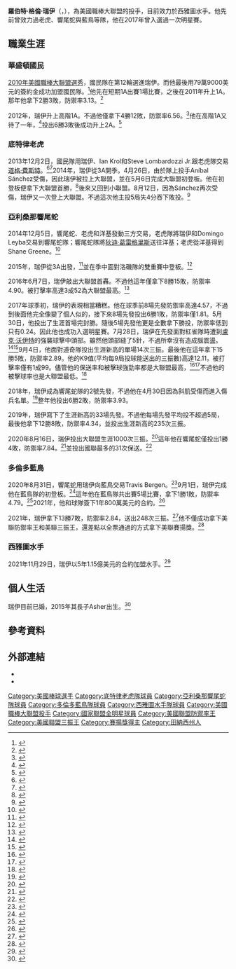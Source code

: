 {{noteTA
|1=zh-hans:雷;zh-hant:瑞伊;
|2=zh-hans:罗比·雷;zh-hant:羅比·瑞伊;
}}
{{Infobox baseball biography
| name        = 羅比·瑞伊<br />Robbie Ray
| image       = Robbie Ray on February 27, 2016.jpg
| image_size  = 
| caption     = 2016年的瑞伊
| team        = 西雅圖水手
| number      = 38
| position    = [[投手|投手]]
| birth_date  = {{birth date and age|mf=yes|1991|10|1}}
| birth_place = {{USA}}[[田納西州|田納西州]][[布倫特伍德_(田納西州)|布倫特伍德]]
| bats        = 左
| throws      = 左
| debutleague = 美國職棒大聯盟
| debutdate   = 5月6日
| debutyear   = 2014年
| debutteam   = 底特律老虎
| statyear    = 2021年球季
| statleague  = 美國職棒大聯盟
| stat1label  = 勝敗投數
| stat1value  = 62–58
| stat2label  = [[防禦率|防禦率]]
| stat2value  = 4.00
| stat3label  = [[三振|三振]]
| stat3value  = 1290
| teams =
* [[底特律老虎|底特律老虎]]（{{mlby|2014}}）
* [[亞利桑那響尾蛇|亞利桑那響尾蛇]]（{{mlby|2015}}–{{mlby|2020}}）
* [[多倫多藍鳥|多倫多藍鳥]]（{{mlby|2020}}–{{mlby|2021}}）
* [[西雅圖水手|西雅圖水手]]（{{mlby|2022}}–）
|highlights=
* [[美國職棒大聯盟全明星賽|全明星賽]]（[[2017年美國職棒大聯盟全明星賽|2017年]]）
* [[MLB最佳陣容|大聯盟年度第一隊]] (2021年)
* [[美國職棒大聯盟防禦率王|美聯防禦率王]]（2021年）
* [[美國職棒大聯盟三振王|美聯三振王]]（2021年）
* [[賽揚獎|美聯賽揚獎]]（2021年）
'''大聯盟紀錄'''
* 平均每9局送出11.2次三振
}}
'''羅伯特·格倫·瑞伊'''（{{lang-en|Robert Glenn Ray}}，{{bd|1991年|10月1日|}}），為美國職棒大聯盟的投手，目前效力於西雅圖水手。他先前曾效力過老虎、響尾蛇與藍鳥等隊，他在2017年曾入選過一次明星賽。
==職業生涯==
===華盛頓國民===
[[2010年美國職棒大聯盟選秀|2010年美國職棒大聯盟選秀]]，國民隊在第12輪選進瑞伊。而他最後用79萬9000美元的簽約金成功加盟國民隊。<ref>{{cite news |last=Kilgore |first=Adam |url=http://voices.washingtonpost.com/nationalsjournal/2010/08/nationals_announce_signing_of.html |title=Nationals announce signing of Robbie Ray |work=[[The_Washington_Post|The Washington Post]] |date=August 16, 2010 |access-date=December 2, 2013 |archive-date=2013-02-26 |archive-url=https://web.archive.org/web/20130226142859/http://voices.washingtonpost.com/nationalsjournal/2010/08/nationals_announce_signing_of.html |dead-url=no }}</ref>他先在短期1A出賽1場比賽，之後在2011年升上1A。那年他拿下2勝3敗，防禦率3.13。<ref>{{cite news |last=Sheinin |first=Dave |url=https://www.washingtonpost.com/blogs/nationals-journal/post/a-dazzling-debut-for-hagerstowns-robbie-ray/2011/05/10/AF5mjyhG_blog.html |title=A dazzling debut for Hagerstown's Robbie Ray |newspaper=[[The_Washington_Post|The Washington Post]] |date=May 10, 2011 |access-date=December 2, 2013 |archive-date=2019-04-10 |archive-url=https://web.archive.org/web/20190410020459/https://www.washingtonpost.com/blogs/nationals-journal/post/a-dazzling-debut-for-hagerstowns-robbie-ray/2011/05/10/AF5mjyhG_blog.html |dead-url=no }}</ref>

2012年，瑞伊升上高階1A。不過他僅拿下4勝12敗，防禦率6.56。<ref>{{cite web |last=Seiner |first=Jake |url=http://www.milb.com/news/article.jsp?ymd=20130606&content_id=49767492&fext=.jsp&vkey=news_milb |title=Ray continues to rebound for Nats |publisher=[[Minor_League_Baseball|Minor League Baseball]] |date=January 2, 2013 |access-date=December 2, 2013 |archive-date=2016-12-20 |archive-url=https://web.archive.org/web/20161220182938/http://www.milb.com/news/article.jsp?ymd=20130606&content_id=49767492&fext=.jsp&vkey=news_milb |dead-url=no }}</ref>他在高階1A又待了一年，<ref>{{cite news |last=Kilgore |first=Adam |url=https://www.washingtonpost.com/blogs/nationals-journal/wp/2013/05/02/a-j-cole-robbie-ray-together-again-at-potomac/ |title=A. J. Cole, Robbie Ray together again at Potomac |newspaper=[[The_Washington_Post|The Washington Post]] |date=May 2, 2013 |access-date=December 2, 2013 |archive-date=2014-12-05 |archive-url=https://web.archive.org/web/20141205121211/http://www.washingtonpost.com/blogs/nationals-journal/wp/2013/05/02/a-j-cole-robbie-ray-together-again-at-potomac/ |dead-url=no }}</ref>投出6勝3敗後成功升上2A。<ref>{{cite journal |first=Geoff |last=Morrow |url=http://www.pennlive.com/senators/index.ssf/2013/07/robbie_ray_makes_double-a_debu.html |title=Robbie Ray makes Double-A debut for Harrisburg Senators in opener of Friday night doubleheader on City Island |newspaper=[[The_Patriot_News|The Patriot News]] |date=July 5, 2013 |access-date=April 30, 2014 |journal= |archive-date=2018-12-27 |archive-url=https://web.archive.org/web/20181227085227/https://www.pennlive.com/senators/index.ssf/2013/07/robbie_ray_makes_double-a_debu.html |dead-url=no }}</ref>
===底特律老虎===
2013年12月2日，國民隊用瑞伊、Ian Krol和Steve Lombardozzi Jr.跟老虎隊交易[[道格·費斯特|道格·費斯特]]。<ref>{{cite web |url=http://detroit.tigers.mlb.com/news/article/det/detroit-tigers-trade-doug-fister-to-washington-nationals-for-three-players?ymd=20131202&content_id=64343036&vkey=news_det |title=Tigers send Fister to Nats for three players |publisher=[[Major_League_Baseball|Major League Baseball]] |first=Jason |last=Beck |date=December 2, 2013 |access-date=December 3, 2013 |archive-url=https://web.archive.org/web/20131206034225/http://detroit.tigers.mlb.com/news/article/det/detroit-tigers-trade-doug-fister-to-washington-nationals-for-three-players?ymd=20131202&content_id=64343036&vkey=news_det |archive-date=December 6, 2013 }}</ref><ref>{{cite journal |url=http://www.freep.com/article/20140216/SPORTS02/302160082/detroit-tigers-robbie-ray-doug-fister |title=He may be key to Doug Fister deal, but lefty Robbie Ray knows he must prove himself to Detroit Tigers |first=George |last=Sipple |newspaper=[[Detroit_Free_Press|Detroit Free Press]] |date=February 16, 2014 |access-date=April 30, 2014 |journal= |archive-date=2015-09-24 |archive-url=https://web.archive.org/web/20150924132835/http://www.freep.com/article/20140216/SPORTS02/302160082/detroit-tigers-robbie-ray-doug-fister |dead-url=no }}</ref>2014年，瑞伊從3A開季。4月26日，由於隊上投手Aníbal Sánchez受傷，因此瑞伊被拉上大聯盟，並在5月6日完成大聯盟初登板。他在初登板便拿下大聯盟首勝，<ref>{{cite web |url=http://www.cbssports.com/mlb/gametracker/recap/MLB_20140506_HOU@DET |title=Tigers 11, Astros 4 |work=[[CBS_Sports|CBS Sports]] |date=May 6, 2014 |access-date=May 16, 2014 |archive-date=2021-02-24 |archive-url=https://web.archive.org/web/20210224141935/https://www.cbssports.com/mlb/gametracker/recap/MLB_20140506_HOU@DET/ |dead-url=no }}</ref>後來又回到小聯盟。8月12日，因為Sánchez再次受傷，瑞伊又一次登上大聯盟。不過這次他主投5局失4分吞下敗投。<ref>{{cite web | url = http://www.mlive.com/tigers/index.ssf/2014/08/tigers_pirates_robbie_ray.html | title = Pirates 4, Tigers 2: Robbie Ray takes loss, bats silent as Detroit losing streak reaches four games | publisher = [[MLive|MLive]] | first = Chris | last = Iott | date = August 12, 2014 | access-date = August 12, 2014 | archive-date = 2018-09-10 | archive-url = https://web.archive.org/web/20180910054306/https://www.mlive.com/tigers/index.ssf/2014/08/tigers_pirates_robbie_ray.html | dead-url = no }}</ref>
===亞利桑那響尾蛇===
2014年12月5日，響尾蛇、老虎和洋基發動三方交易，老虎隊將瑞伊和Domingo Leyba交易到響尾蛇隊；響尾蛇隊將[[狄迪·葛雷格里斯|狄迪·葛雷格里斯]]送往洋基；老虎從洋基得到Shane Greene。<ref>{{cite web | url = http://m.tigers.mlb.com/news/article/103253536/didi-gregorius-goes-to-yankees-in-three-team-trade | title = Gregorius goes to Yanks, Ray to Arizona, Greene to Tigers | publisher = [[Major_League_Baseball|MLB]] | first = Joey | last = Nowak | date = December 5, 2014 | access-date = December 5, 2014 | archive-url = https://web.archive.org/web/20141210171036/http://m.tigers.mlb.com/news/article/103253536/didi-gregorius-goes-to-yankees-in-three-team-trade | archive-date = December 10, 2014 }}</ref>

2015年，瑞伊從3A出發，<ref>{{Cite web |url=http://www.kolotv.com/sports/headlines/Diamondbacks-Make-4-Roster-Moves-After-Final-Spring-Game-298688391.html |title=存档副本 |access-date=2021-03-17 |archive-date=2016-03-04 |archive-url=https://web.archive.org/web/20160304084112/http://www.kolotv.com/sports/headlines/Diamondbacks-Make-4-Roster-Moves-After-Final-Spring-Game-298688391.html |dead-url=yes }}</ref>並在季中面對洛磯隊的雙重賽中登板。<ref>{{cite web |url=http://www.cbssports.com/mlb/gametracker/recap/MLB_20150506_ARI@COL_2 |title=Gregorius Diamondbacks earn 1st DH sweep on road since 2006 |publisher=cbssports.com |first=Pat |last=Graham |date=May 6, 2015 |access-date=July 7, 2015 |archive-date=2019-04-09 |archive-url=https://web.archive.org/web/20190409102610/https://www.cbssports.com/mlb/gametracker/recap/MLB_20150506_ARI@COL_2/ |dead-url=no }}</ref>

2016年6月7日，瑞伊敲出大聯盟首轟。不過他這年僅拿下8勝15敗，防禦率4.90。被打擊率高達3成52為大聯盟最高。<ref>{{cite web |url=https://www.fangraphs.com/leaders.aspx?pos=all&stats=pit&lg=all&qual=y&type=8&season=2015&month=0&season1=2015&ind=0&team=0&rost=0&age=0&filter=&players=0&sort=12,d |title=Major League Leaderboards » 2015 » Pitchers » Dashboard | FanGraphs Baseball |publisher=Fangraphs.com |access-date=2019-12-21 |archive-date=2018-12-25 |archive-url=https://web.archive.org/web/20181225031037/https://www.fangraphs.com/leaders.aspx?pos=all&stats=pit&lg=all&qual=y&type=8&season=2015&month=0&season1=2015&ind=0&team=0&rost=0&age=0&filter=&players=0&sort=12,d |dead-url=no }}</ref>

2017年球季初，瑞伊的表現相當糟糕。他在球季前8場先發防禦率高達4.57，不過到後面他完全像變了個人似的，接下來8場先發投出6勝1敗，防禦率僅1.81。5月30日，他投出了生涯首場完封勝。隨後5場先發他更是全數拿下勝投，防禦率低到只有0.24。因此他也成功入選明星賽。7月28日，瑞伊在先發面對紅雀隊時遭到[[盧克·沃伊特|盧克·沃伊特]]的強襲球擊中頭部。雖然他頭部縫了5針，不過所幸沒有造成腦震盪。<ref>{{cite news|url=https://www.azcentral.com/story/sports/mlb/diamondbacks/2017/07/29/robbie-ray-diamondbacks-pitcher-hit-head/522144001/|title=Robbie Ray hit in head by line drive, knocked out of loss to Cardinals|newspaper=azcentral.com|first=Nick|last=Piecoro|date=July 28, 2017|access-date=August 11, 2018}}</ref><ref>{{cite news|url=https://www.azcentral.com/story/sports/mlb/diamondbacks/2017/07/30/diamondbacks-lineup-dbacks-pitching-walker-cardinals/523617001/|title=Robbie Ray thankful head injury wasn't worse|newspaper=azcentral.com|first=Nick|last=Piecoro|date=July 30, 2017|access-date=August 11, 2018}}</ref>9月4日，他面對道奇隊投出生涯新高的單場14次三振。最後他在這年拿下15勝5敗，防禦率2.89。他的K9值(平均每9局投球能送出的三振數)高達12.11，被打擊率僅有1成99。儘管他的保送率和被擊球強勁率都是大聯盟最高，<ref>{{cite web |url=https://www.fangraphs.com/leaders.aspx?pos=all&stats=pit&lg=all&qual=y&type=2&season=2017&month=0&season1=2017&ind=0&team=0&rost=0&age=0&filter=&players=0&sort=20,d |title=Major League Leaderboards » 2017 » Pitchers » Batted Ball Statistics | FanGraphs Baseball |publisher=Fangraphs.com |access-date=2019-12-21 |archive-date=2019-05-21 |archive-url=https://web.archive.org/web/20190521201747/https://www.fangraphs.com/leaders.aspx?pos=all&stats=pit&lg=all&qual=y&type=2&season=2017&month=0&season1=2017&ind=0&team=0&rost=0&age=0&filter=&players=0&sort=20,d |dead-url=no }}</ref><ref>{{cite web |url=https://www.fangraphs.com/leaders.aspx?pos=all&stats=pit&lg=all&qual=y&type=8&season=2017&month=0&season1=2017&ind=0&team=0&rost=0&age=0&filter=&players=0&sort=10,d |title=Major League Leaderboards » 2017 » Pitchers » Dashboard | FanGraphs Baseball |publisher=Fangraphs.com |access-date=2019-12-21 |archive-date=2019-05-21 |archive-url=https://web.archive.org/web/20190521215449/https://www.fangraphs.com/leaders.aspx?pos=all&stats=pit&lg=all&qual=y&type=8&season=2017&month=0&season1=2017&ind=0&team=0&rost=0&age=0&filter=&players=0&sort=10,d |dead-url=no }}</ref>不過他的被擊球率也是大聯盟最低。<ref>{{cite web |url=https://www.fangraphs.com/leaders.aspx?pos=all&stats=pit&lg=all&qual=y&type=5&season=2017&month=0&season1=2017&ind=0&team=0&rost=0&age=0&filter=&players=0&sort=8,a |title=Major League Leaderboards » 2017 » Pitchers » Plate Discipline Statistics | FanGraphs Baseball |publisher=Fangraphs.com |access-date=2019-12-21 |archive-date=2020-08-04 |archive-url=https://web.archive.org/web/20200804201500/https://www.fangraphs.com/leaders.aspx?pos=all&stats=pit&lg=all&qual=y&type=5&season=2017&month=0&season1=2017&ind=0&team=0&rost=0&age=0&filter=&players=0&sort=8,a |dead-url=no }}</ref>

2018年，瑞伊成為響尾蛇隊的2號先發，不過他在4月30日因為斜肌受傷而進入傷兵名單。<ref>{{cite web|url=https://www.azcentral.com/story/sports/mlb/diamondbacks/2018/04/30/arizona-diamondbacks-robbie-ray-disabled-list-oblique-strain/567158002/ |title=Arizona Diamondbacks news: Robbie Ray heads to DL with oblique strain |publisher=Azcentral.com |date=2018-04-30 |access-date=2019-12-21}}</ref>整年他投出6勝2敗，防禦率3.93。

2019年，瑞伊寫下了生涯新高的33場先發。不過他每場先發平均投不超過5局，最後他拿下12勝8敗，防禦率4.34，並投出生涯新高的235次三振。

2020年8月16日，瑞伊投出大聯盟生涯1000次三振。<ref>{{cite web | url=https://www.mlb.com/dbacks/news/robbie-ray-hits-1-000-strikeout-milestone | title=Escobar, Ray break out as D-backs sweep | work=MLB.com | author=Steve Gilbert | date=August 16, 2020 | access-date=August 19, 2020 | archive-date=2021-04-10 | archive-url=https://web.archive.org/web/20210410012040/https://www.mlb.com/dbacks/news/robbie-ray-hits-1-000-strikeout-milestone | dead-url=no }}</ref>這年他在響尾蛇僅投出1勝4敗，防禦率7.84。<ref>{{Cite web|url=https://www.baseball-reference.com/players/r/rayro02.shtml|title=Robbie Ray Stats|website=Baseball-Reference.com|access-date=2021-03-17|archive-date=2021-05-02|archive-url=https://web.archive.org/web/20210502222404/https://www.baseball-reference.com/players/r/rayro02.shtml|dead-url=no}}</ref>並投出國聯最多的31次保送。<ref>{{Cite web|url=https://www.baseball-reference.com/leagues/NL/2020-pitching-leaders.shtml|title=2020 National League Pitching Leaders|website=Baseball-Reference.com|access-date=2021-03-17|archive-date=2021-03-25|archive-url=https://web.archive.org/web/20210325151631/https://www.baseball-reference.com/leagues/NL/2020-pitching-leaders.shtml|dead-url=no}}</ref>
===多倫多藍鳥===
2020年8月31日，響尾蛇用瑞伊向藍鳥交易Travis Bergen。<ref>{{cite web|url=https://www.mlb.com/bluejays/news/robbie-ray-deal-to-blue-jays|title=Toronto acquires Ray (official), Villar (source)|last=Matheson|first=Keegan|work=MLB.com|date=August 31, 2020|access-date=August 31, 2020|archive-date=2020-11-07|archive-url=https://web.archive.org/web/20201107215457/https://www.mlb.com/bluejays/news/robbie-ray-deal-to-blue-jays|dead-url=no}}</ref>9月1日，瑞伊完成他在藍鳥隊的初登板。<ref>{{cite web | url=https://www.mlb.com/bluejays/news/robbie-ray-makes-blue-jays-debut-in-loss | title=Ray shows potential in Blue Jays debut | work=MLB.com | author=Keegan Matheson | date=September 1, 2020 | access-date=September 2, 2020 | archive-date=2020-09-03 | archive-url=https://web.archive.org/web/20200903161820/https://www.mlb.com/bluejays/news/robbie-ray-makes-blue-jays-debut-in-loss | dead-url=no }}</ref>這年他在藍鳥隊共出賽5場比賽，拿下1勝1敗，防禦率4.79。<ref>{{Cite web|url=https://www.mlb.com/player/robbie-ray-592662?stats=career-r-pitching-mlb&year=2020|title=Robbie Ray Stats, Fantasy & News|website=MLB.com|access-date=December 1, 2020}}</ref>2021年，他和球隊簽下1年800萬美元的合約。<ref>{{cite web|url=https://www.sportsnet.ca/mlb/article/report-blue-jays-reach-agreement-robbie-ray-one-year-8m-deal/|title=Blue Jays reach agreement with Robbie Ray on one-year, $8M deal|date=November 7, 2020|work=[[Sportsnet|Sportsnet]]|access-date=2021-03-17|archive-date=2021-01-21|archive-url=https://web.archive.org/web/20210121135433/https://www.sportsnet.ca/mlb/article/report-blue-jays-reach-agreement-robbie-ray-one-year-8m-deal/|dead-url=no}}</ref>

2021年，瑞伊拿下13勝7敗，防禦率2.84，送出248次三振。<ref>{{Cite web |url=https://www.fangraphs.com/leaders.aspx?pos=all&stats=pit&lg=all&qual=y&type=8&season=2021&month=0&season1=2021&ind=0&team=0&rost=0&age=0&filter=&players=0&startdate=2021-01-01&enddate=2021-12-31&sort=13,d |title=存档副本 |access-date=2021-11-30 |archive-date=2021-10-19 |archive-url=https://web.archive.org/web/20211019022335/https://www.fangraphs.com/leaders.aspx?pos=all&stats=pit&lg=all&qual=y&type=8&season=2021&month=0&season1=2021&ind=0&team=0&rost=0&age=0&filter=&players=0&startdate=2021-01-01&enddate=2021-12-31&sort=13,d |dead-url=no }}</ref>他不僅成功拿下美聯防禦率王和美聯三振王，還差點以全票通過的方式拿下美聯賽揚獎。<ref>{{cite web|url=https://www.usatoday.com/story/sports/mlb/2021/11/17/robbie-ray-al-cy-young-award-2021-toronto-blue-jays/8650938002/|title=Blue Jays lefty Robbie Ray wins American League Cy Young Award|first=Jesse|last=Yomtov|work=[[USA_Today|USA Today]]|date=November 17, 2021|accessdate=November 18, 2021|archive-date=2021-12-03|archive-url=https://web.archive.org/web/20211203105140/https://www.usatoday.com/story/sports/mlb/2021/11/17/robbie-ray-al-cy-young-award-2021-toronto-blue-jays/8650938002/|dead-url=no}}</ref>
===西雅圖水手===
2021年11月29日，瑞伊以5年1.15億美元的合約加盟水手。<ref>{{cite web|url=https://www.nownews.com/news/5458669|title=5年31億超級大約　水手補強賽揚等級Ray|work=NOWnews|access-date=November 29, 2021|archive-date=2021-11-30|archive-url=https://web.archive.org/web/20211130081906/https://www.nownews.com/news/5458669|dead-url=no}}</ref>
==個人生活==
瑞伊目前已婚，2015年其長子Asher出生。<ref>{{cite web|url=https://www.azcentral.com/story/sports/mlb/diamondbacks/2015/08/15/trades-movement-hard-baseball-families/31752593/|title=Trades, movement hard on baseball families|work=azcentral|access-date=December 21, 2017}}</ref>
==參考資料==
{{Reflist|2}}
==外部連結==
{{Commons category|Robbie Ray}}
{{baseballstats|mlb=592662|espn=32175|br=r/rayro02|fangraphs=11486}}
*{{Twitter|RobbieRay}}
*{{台灣棒球維基館|Robbie_Ray}}

{{西雅圖水手隊當前登錄名單}}
{{AL Cy Young}}
{{2021 All MLB Team}}

{{DEFAULTSORT:Ray, Robbie}}
[[Category:美國棒球選手|Category:美國棒球選手]]
[[Category:底特律老虎隊球員|Category:底特律老虎隊球員]]
[[Category:亞利桑那響尾蛇隊球員|Category:亞利桑那響尾蛇隊球員]]
[[Category:多倫多藍鳥隊球員|Category:多倫多藍鳥隊球員]]
[[Category:西雅圖水手隊球員|Category:西雅圖水手隊球員]]
[[Category:美國職棒大聯盟投手|Category:美國職棒大聯盟投手]]
[[Category:國家聯盟全明星球員|Category:國家聯盟全明星球員]]
[[Category:美國聯盟防禦率王|Category:美國聯盟防禦率王]]
[[Category:美國聯盟三振王|Category:美國聯盟三振王]]
[[Category:賽揚獎得主|Category:賽揚獎得主]]
[[Category:田納西州人|Category:田納西州人]]